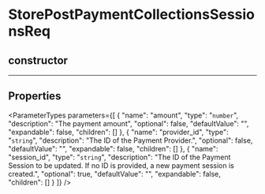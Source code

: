 
# StorePostPaymentCollectionsSessionsReq

## constructor

___

## Properties

<ParameterTypes parameters={[
  {
    "name": "amount",
    "type": "`number`",
    "description": "The payment amount",
    "optional": false,
    "defaultValue": "",
    "expandable": false,
    "children": []
  },
  {
    "name": "provider_id",
    "type": "`string`",
    "description": "The ID of the Payment Provider.",
    "optional": false,
    "defaultValue": "",
    "expandable": false,
    "children": []
  },
  {
    "name": "session_id",
    "type": "`string`",
    "description": "The ID of the Payment Session to be updated. If no ID is provided, a new payment session is created.",
    "optional": true,
    "defaultValue": "",
    "expandable": false,
    "children": []
  }
]} />
